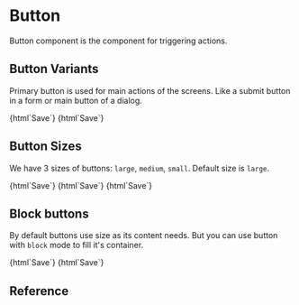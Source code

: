 

<Meta
  title="Components/Button"
  component="gr-button"
/>

# Button

Button component is the component for triggering actions.

## Button Variants

Primary button is used for main actions of the screens. Like a submit button in a form or main button of a dialog.

<Canvas>
  <Story name="Primary Button">
    {html`<gr-button>Save</gr-button>`}
  </Story>
  <Story name="Secondary Button">
    {html`<gr-button variant="secondary">Save</gr-button>`}
  </Story>
</Canvas>


## Button Sizes

We have 3 sizes of buttons: `large`, `medium`, `small`. Default size is `large`.

<Canvas>
  <Story name="Large">
    {html`<gr-button>Save</gr-button>`}
  </Story>
  <Story name="Medium">
    {html`<gr-button medium>Save</gr-button>`}
  </Story>
  <Story name="Small">
    {html`<gr-button small>Save</gr-button>`}
  </Story>
</Canvas>

## Block buttons

By default buttons use size as its content needs. But you can use button with `block` mode to fill it's container.


<Canvas columns={1}>
  <Story name="Block button">
    {html`<gr-button ?block="${true}">Save</gr-button>`}
  </Story>
  <Story name="Secondary Block button">
    {html`<gr-button secontary block disabled>Save</gr-button>`}
  </Story>
</Canvas>

## Reference

<ArgsTable of="gr-button" />
